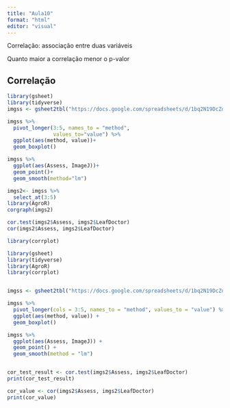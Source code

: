 ```yaml
---
title: "Aula10"
format: "html"
editor: "visual"
---
```


Correlação: associação entre duas variáveis 

Quanto maior a correlação menor o p-valor

## Correlação 

```r
library(gsheet)
library(tidyverse)
imgss <- gsheet2tbl("https://docs.google.com/spreadsheets/d/1bq2N19DcZdtax2fQW9OHSGMR0X2__Z9T/edit#gid=373270992")

imgss %>% 
  pivot_longer(3:5, names_to = "method",
               values_to="value") %>% 
  ggplot(aes(method, value))+
  geom_boxplot()

imgss %>% 
  ggplot(aes(Assess, ImageJ))+
  geom_point()+
  geom_smooth(method="lm")

imgs2<- imgss %>% 
  select_at(3:5)
library(AgroR)
corgraph(imgs2)

cor.test(imgs2$Assess, imgs2$LeafDoctor)
cor(imgs2$Assess, imgs2$LeafDoctor)

library(corrplot)

library(gsheet)
library(tidyverse)
library(AgroR)
library(corrplot)


imgss <- gsheet2tbl("https://docs.google.com/spreadsheets/d/1bq2N19DcZdtax2fQW9OHSGMR0X2__Z9T/edit#gid=373270992")

imgss %>% 
  pivot_longer(cols = 3:5, names_to = "method", values_to = "value") %>% 
  ggplot(aes(method, value)) +
  geom_boxplot()

imgss %>% 
  ggplot(aes(Assess, ImageJ)) +
  geom_point() +
  geom_smooth(method = "lm")


cor_test_result <- cor.test(imgs2$Assess, imgs2$LeafDoctor)
print(cor_test_result)

cor_value <- cor(imgs2$Assess, imgs2$LeafDoctor)
print(cor_value)






```

